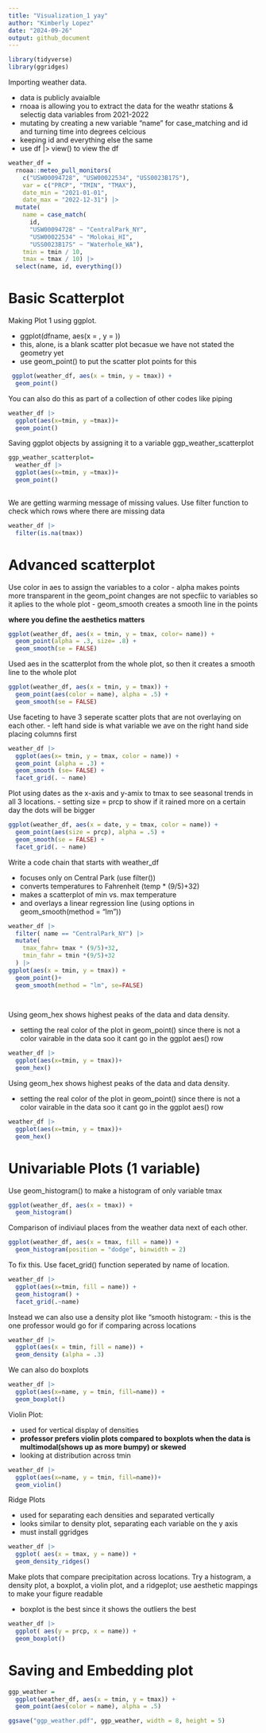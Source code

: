 ```yaml
---
title: "Visualization_1 yay"
author: "Kimberly Lopez"
date: "2024-09-26"
output: github_document
---
```

```r
library(tidyverse)
library(ggridges)

```


Importing weather data. 

- data is publicly avaialble
- rnoaa is allowing you to extract the data for the weathr stations & selectig data variables from 2021-2022
- mutating by creating a new variable "name" for case_matching and id and turning time into degrees celcious 
- keeping id and everything else the same 
- use df |> view() to view the df 

```r
weather_df = 
  rnoaa::meteo_pull_monitors(
    c("USW00094728", "USW00022534", "USS0023B17S"),
    var = c("PRCP", "TMIN", "TMAX"), 
    date_min = "2021-01-01",
    date_max = "2022-12-31") |>
  mutate(
    name = case_match(
      id, 
      "USW00094728" ~ "CentralPark_NY", 
      "USW00022534" ~ "Molokai_HI",
      "USS0023B17S" ~ "Waterhole_WA"),
    tmin = tmin / 10,
    tmax = tmax / 10) |>
  select(name, id, everything())

```

# Basic Scatterplot 
Making Plot 1 using ggplot. 

- ggplot(dfname, aes(x = , y = ))
- this, alone, is a blank scatter plot becasue we have not stated the geometry yet
- use geom_point() to put the scatter plot points for this

```r
 ggplot(weather_df, aes(x = tmin, y = tmax)) + 
  geom_point()
```

You can also do this as part of a collection of other codes like piping 

```r
weather_df |> 
  ggplot(aes(x=tmin, y =tmax))+ 
  geom_point()

```

Saving ggplot objects by assigning it to a variable ggp_weather_scatterplot

```r
ggp_weather_scatterplot= 
  weather_df |> 
  ggplot(aes(x=tmin, y =tmax))+ 
  geom_point()
  
```

We are getting warming message of missing values. Use filter function to check which rows where there are missing data

```r
weather_df |>
  filter(is.na(tmax))
```

# Advanced scatterplot 

Use color in aes to assign the variables to a color
- alpha makes points more transparent in the geom_point changes are not specfiic to variables so it aplies to the whole plot 
- geom_smooth creates a smooth line in the points

**where you define the aesthetics matters**

```r
ggplot(weather_df, aes(x = tmin, y = tmax, color= name)) + 
  geom_point(alpha = .3, size= .8) + 
  geom_smooth(se = FALSE)
```
Used aes in the scatterplot from the whole plot, so then it creates a smooth line to the whole plot 

```r
ggplot(weather_df, aes(x = tmin, y = tmax)) + 
  geom_point(aes(color = name), alpha = .5) +
  geom_smooth(se = FALSE)
```

Use faceting to have 3 seperate scatter plots that are not overlaying on each other. 
- left hand side is what variable we ave on the right hand side placing columns first 

```r

weather_df |>
  ggplot(aes(x= tmin, y = tmax, color = name)) + 
  geom_point (alpha = .3) + 
  geom_smooth (se= FALSE) + 
  facet_grid(. ~ name)
```

Plot using dates as the x-axis and y-amix to tmax to see seasonal trends in all 3 locations.
- setting size = prcp to show if it rained more on a certain day the dots will be bigger

```r

ggplot(weather_df, aes(x = date, y = tmax, color = name)) + 
  geom_point(aes(size = prcp), alpha = .5) +
  geom_smooth(se = FALSE) + 
  facet_grid(. ~ name)
```

Write a code chain that starts with weather_df

- focuses only on Central Park (use filter()) 
- converts temperatures to Fahrenheit (temp * (9/5)+32)
- makes a scatterplot of min vs. max temperature
- and overlays a linear regression line (using options in geom_smooth(method = "lm"))

```r
weather_df |> 
  filter( name == "CentralPark_NY") |> 
  mutate(
    tmax_fahr= tmax * (9/5)+32, 
    tmin_fahr = tmin *(9/5)+32
  ) |>
ggplot(aes(x = tmin, y = tmax)) + 
  geom_point()+ 
  geom_smooth(method = "lm", se=FALSE) 
  



```

Using geom_hex shows highest peaks of the data and data density. 

- setting the real color of the plot in geom_point() since there is not a color vairable in the data soo it cant go in the ggplot aes() row

```r
weather_df |>
  ggplot(aes(x=tmin, y = tmax))+ 
  geom_hex()

```
Using geom_hex shows highest peaks of the data and data density. 

- setting the real color of the plot in geom_point() since there is not a color vairable in the data soo it cant go in the ggplot aes() row

```r
weather_df |>
  ggplot(aes(x=tmin, y = tmax))+ 
  geom_hex()

```

# Univariable Plots (1 variable)

Use geom_histogram() to make a histogram of only variable tmax

```r
ggplot(weather_df, aes(x = tmax)) + 
  geom_histogram()

```

Comparison of indiviaul places from the weather data next of each other. 

```r
ggplot(weather_df, aes(x = tmax, fill = name)) + 
  geom_histogram(position = "dodge", binwidth = 2)
```

To fix this. Use facet_grid() function seperated by name of location. 


```r
weather_df |> 
  ggplot(aes(x=tmin, fill = name)) + 
  geom_histogram() + 
  facet_grid(.~name)
```

Instead we can also use a density plot like "smooth histogram: 
- this is the one professor would go for if comparing across locations

```r

weather_df |> 
  ggplot(aes(x = tmin, fill = name)) + 
  geom_density (alpha = .3)
```


We can also do boxplots

```r

weather_df |>
  ggplot(aes(x=name, y = tmin, fill=name)) + 
  geom_boxplot()
```

Violin Plot: 

- used for vertical display of densities 
- **professor prefers violin plots compared to boxplots when the data is multimodal(shows up as more bumpy) or skewed**
- looking at distribution across tmin 

```r

weather_df |> 
  ggplot(aes(x=name, y = tmin, fill=name))+ 
  geom_violin()
```

Ridge Plots 

- used for separating each densities and separated vertically
- looks similar to density plot, separating each variable on the y axis
- must install ggridges


```r
weather_df |> 
  ggplot( aes(x = tmax, y = name)) + 
  geom_density_ridges()
```

Make plots that compare precipitation across locations. Try a histogram, a density plot, a boxplot, a violin plot, and a ridgeplot; use aesthetic mappings to make your figure readable

- boxplot is the best since it shows the outliers the best 

```r
weather_df |> 
  ggplot( aes(y = prcp, x = name)) + 
  geom_boxplot() 
```

# Saving and Embedding plot


```r
ggp_weather = 
  ggplot(weather_df, aes(x = tmin, y = tmax)) + 
  geom_point(aes(color = name), alpha = .5) 

ggsave("ggp_weather.pdf", ggp_weather, width = 8, height = 5)
```


